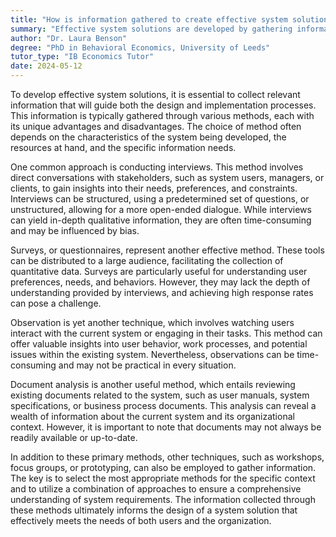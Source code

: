 ```yaml
---
title: "How is information gathered to create effective system solutions?"
summary: "Effective system solutions are developed by gathering information through interviews, surveys, observations, and document analysis."
author: "Dr. Laura Benson"
degree: "PhD in Behavioral Economics, University of Leeds"
tutor_type: "IB Economics Tutor"
date: 2024-05-12
---
```


To develop effective system solutions, it is essential to collect relevant information that will guide both the design and implementation processes. This information is typically gathered through various methods, each with its unique advantages and disadvantages. The choice of method often depends on the characteristics of the system being developed, the resources at hand, and the specific information needs.

One common approach is conducting interviews. This method involves direct conversations with stakeholders, such as system users, managers, or clients, to gain insights into their needs, preferences, and constraints. Interviews can be structured, using a predetermined set of questions, or unstructured, allowing for a more open-ended dialogue. While interviews can yield in-depth qualitative information, they are often time-consuming and may be influenced by bias.

Surveys, or questionnaires, represent another effective method. These tools can be distributed to a large audience, facilitating the collection of quantitative data. Surveys are particularly useful for understanding user preferences, needs, and behaviors. However, they may lack the depth of understanding provided by interviews, and achieving high response rates can pose a challenge.

Observation is yet another technique, which involves watching users interact with the current system or engaging in their tasks. This method can offer valuable insights into user behavior, work processes, and potential issues within the existing system. Nevertheless, observations can be time-consuming and may not be practical in every situation.

Document analysis is another useful method, which entails reviewing existing documents related to the system, such as user manuals, system specifications, or business process documents. This analysis can reveal a wealth of information about the current system and its organizational context. However, it is important to note that documents may not always be readily available or up-to-date.

In addition to these primary methods, other techniques, such as workshops, focus groups, or prototyping, can also be employed to gather information. The key is to select the most appropriate methods for the specific context and to utilize a combination of approaches to ensure a comprehensive understanding of system requirements. The information collected through these methods ultimately informs the design of a system solution that effectively meets the needs of both users and the organization.
    